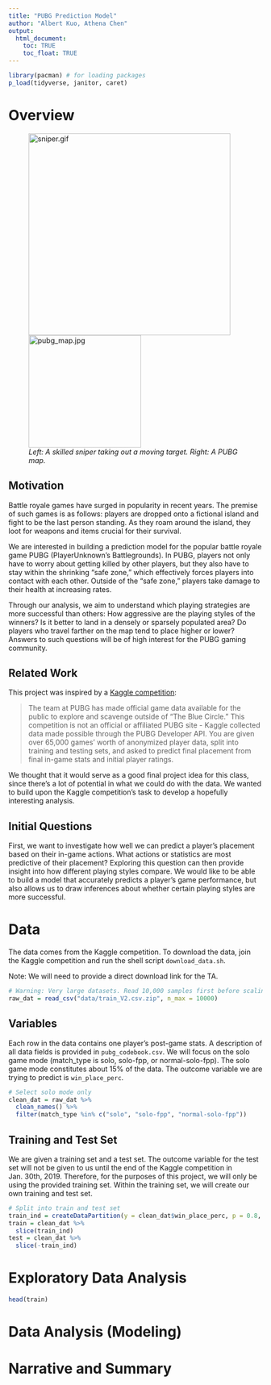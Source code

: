 ```yaml
---
title: "PUBG Prediction Model"
author: "Albert Kuo, Athena Chen"
output: 
  html_document:
    toc: TRUE
    toc_float: TRUE
---
```


```r
library(pacman) # for loading packages
p_load(tidyverse, janitor, caret)
```

# Overview

<figure>
  <img src="https://media.giphy.com/media/xT0xeHi1rHNKi8j4Ck/giphy.gif" alt="sniper.gif" width="400"/>
  <img src="./assets/pubg_map.jpg" alt="pubg_map.jpg" width="223"/>
  <figcaption><i>Left: A skilled sniper taking out a moving target. Right: A PUBG map.</i></figcaption>
</figure>

## Motivation

Battle royale games have surged in popularity in recent years. The premise of such games is as follows: players are dropped onto a fictional island and fight to be the last person standing. As they roam around the island, they loot for weapons and items crucial for their survival.

We are interested in building a prediction model for the popular battle royale game PUBG (PlayerUnknown's Battlegrounds). In PUBG, players not only have to worry about getting killed by other players, but they also have to stay within the shrinking "safe zone," which effectively forces players into contact with each other. Outside of the "safe zone," players take damage to their health at increasing rates. 

Through our analysis, we aim to understand which playing strategies are more successful than others: How aggressive are the playing styles of the winners? Is it better to land in a densely or sparsely populated area? Do players who travel farther on the map tend to place higher or lower? Answers to such questions will be of high interest for the PUBG gaming community.

## Related Work

This project was inspired by a [Kaggle competition](https://www.kaggle.com/c/pubg-finish-placement-prediction):

> The team at PUBG has made official game data available for the public to explore and scavenge outside of "The Blue Circle." This competition is not an official or affiliated PUBG site - Kaggle collected data made possible through the PUBG Developer API. You are given over 65,000 games' worth of anonymized player data, split into training and testing sets, and asked to predict final placement from final in-game stats and initial player ratings.

We thought that it would serve as a good final project idea for this class, since there's a lot of potential in what we could do with the data. We wanted to build upon the Kaggle competition's task to develop a hopefully interesting analysis.

## Initial Questions

First, we want to investigate how well we can predict a player's placement based on their in-game actions. What actions or statistics are most predictive of their placement? Exploring this question can then provide insight into how different playing styles compare. We would like to be able to build a model that accurately predicts a player’s game performance, but also allows us to draw inferences about whether certain playing styles are more successful. 

# Data

The data comes from the Kaggle competition. To download the data, join the Kaggle competition and run the shell script `download_data.sh`. 

Note: We will need to provide a direct download link for the TA.

```r
# Warning: Very large datasets. Read 10,000 samples first before scaling up.
raw_dat = read_csv("data/train_V2.csv.zip", n_max = 10000)
```

## Variables

Each row in the data contains one player's post-game stats. A description of all data fields is provided in `pubg_codebook.csv`. We will focus on the solo game mode (match_type is solo, solo-fpp, or normal-solo-fpp). The solo game mode constitutes about 15% of the data. The outcome variable we are trying to predict is `win_place_perc`. 

```r
# Select solo mode only
clean_dat = raw_dat %>%
  clean_names() %>%
  filter(match_type %in% c("solo", "solo-fpp", "normal-solo-fpp"))
```

## Training and Test Set 

We are given a training set and a test set. The outcome variable for the test set will not be given to us until the end of the Kaggle competition in Jan. 30th, 2019. Therefore, for the purposes of this project, we will only be using the provided training set. Within the training set, we will create our own training and test set. 

```r
# Split into train and test set
train_ind = createDataPartition(y = clean_dat$win_place_perc, p = 0.8, list = F)
train = clean_dat %>%
  slice(train_ind)
test = clean_dat %>%
  slice(-train_ind)
```

# Exploratory Data Analysis

```r
head(train)
```


# Data Analysis (Modeling)

# Narrative and Summary
